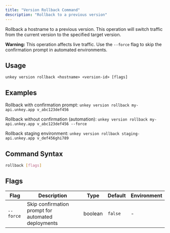 ```yaml
---
title: "Version Rollback Command"
description: "Rollback to a previous version"
---
```

Rollback a hostname to a previous version. This operation will switch traffic from the current 
version to the specified target version.

**Warning:** This operation affects live traffic. Use the `--force` flag to skip the confirmation prompt 
in automated environments.

## Usage

`unkey version rollback <hostname> <version-id> [flags]`

## Examples

Rollback with confirmation prompt:
`unkey version rollback my-api.unkey.app v_abc123def456`

Rollback without confirmation (automation):
`unkey version rollback my-api.unkey.app v_abc123def456 --force`

Rollback staging environment:
`unkey version rollback staging-api.unkey.app v_def456ghi789`

## Command Syntax

```bash
rollback [flags]
```

## Flags

| Flag | Description | Type | Default | Environment |
| --- | --- | --- | --- | --- |
| `--force` | Skip confirmation prompt for automated deployments | boolean |`false` |- |
